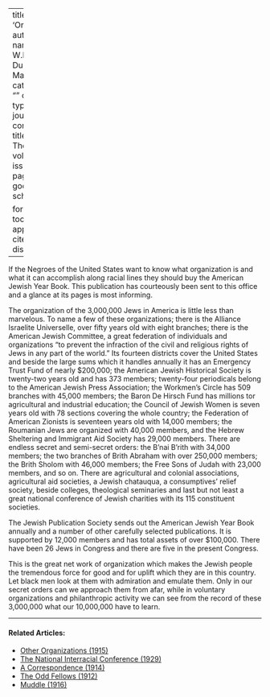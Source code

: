 
---
title: 'Organization'
author:
  - name:
      given: W.E.B.
      family: Du Bois
date: Mar. 1915
categories: 
  - ""
citation: 
  type: article-journal
  container-title: The Crisis
  volume: 9
  issue: 5
  page: 235
google-scholar: true

format:
  html:
    toc: false
    appendix-cite-as: display
---


If the Negroes of the United States want to know what organization is and what it can accomplish along racial lines they should buy the American Jewish Year Book. This publication has courteously been sent to this office and a glance at its pages is most informing.

The organization of the 3,000,000 Jews in America is little less than marvelous. To name a few of these organizations; there is the Alliance Israelite Universelle, over fifty years old with eight branches; there is the American Jewish Committee, a great federation of individuals and organizations "to prevent the infraction of the civil and religious rights of Jews in any part of the world." Its fourteen districts cover the United States and beside the large sums which it handles annually it has an Emergency Trust Fund of nearly $200,000; the American Jewish Historical Society is twenty-two years old and has 373 members; twenty-four periodicals belong to the American Jewish Press Association; the Workmen's Circle has 509 branches with 45,000 members; the Baron De Hirsch Fund has millions tor agricultural and industrial education; the Council of Jewish Women is seven years old with 78 sections covering the whole country; the Federation of American Zionists is seventeen years old with 14,000 members; the Roumanian Jews are organized with 40,000 members, and the Hebrew Sheltering and Immigrant Aid Society has 29,000 members. There are endless secret and semi-secret orders: the B'nai B'rith with 34,000 members; the two branches of Brith Abraham with over 250,000 members; the Brith Sholom with 46,000 members; the Free Sons of Judah with 23,000 members, and so on. There are agricultural and colonial associations, agricultural aid societies, a Jewish chatauqua, a consumptives' relief society, beside colleges, theological seminaries and last but not least a great national conference of Jewish charities with its 115 constituent societies.

The Jewish Publication Society sends out the American Jewish Year Book annually and a number of other carefully selected publications. It is supported by 12,000 members and has total assets of over $100,000. There have been 26 Jews in Congress and there are five in the present Congress.

This is the great net work of organization which makes the Jewish people the tremendous force for good and for uplift which they are in this country. Let black men look at them with admiration and emulate them. Only in our secret orders can we approach them from afar, while in voluntary organizations and philanthropic activity we can see from the record of these 3,000,000 what our 10,000,000 have to learn.

<!-- Similar articles start here -->

<hr>
#### Related Articles:

* [Other Organizations (1915)](/Volumes/10/05/other_organizations.html)
* [The National Interracial Conference (1929)](/Volumes/36/02/national_interracial_conference.html)
* [A Correspondence (1914)](/Volumes/09/01/correspondence.html)
* [The Odd Fellows (1912)](/Volumes/05/02/odd_fellows.html)
* [Muddle (1916)](/Volumes/13/02/muddle.html)

<!-- Similar articles end here -->